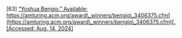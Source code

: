 \[63\]	[“Yoshua Bengio.” Available:](http://paperpile.com/b/Lj1YHA/MFz3B) [https://amturing.acm.org/award\_winners/bengio\_3406375.cfm](https://amturing.acm.org/award\_winners/bengio\_3406375.cfm)[. \[Accessed: Aug. 14, 2024\]](http://paperpile.com/b/Lj1YHA/MFz3B)